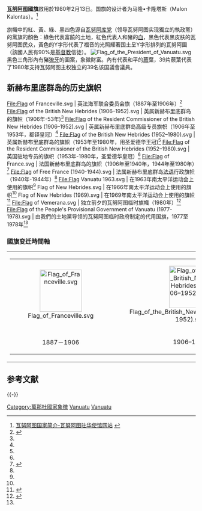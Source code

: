{{Infobox flag
|Name = 瓦努阿圖
|Article =

|Nickname = 
 
|Image = Flag of Vanuatu (official).svg
|Image_size = 250px
|Imagetext= Flag of Vanuatu
| Use = 111110
| Symbol = {{FIAV|111110}}
| Proportion = 19:36
| Adoption = 1980年2月13日
| Design = 
|Image2 = Flag of Vanuatu.svg
|Image_size2 = 250px
|Imagetext2= Flag of Vanuatu
| Use2 = 111110
| Symbol2 = {{FIAV|111110}}
| Proportion2 = 3:5
| Adoption2 = 1980年2月13日
| Design2 = 
}}
'''[[瓦努阿图|瓦努阿图]]國旗'''啟用於1980年2月13日。国旗的设计者为马隆•卡隆塔斯（Malon Kalontas）。<ref>[http://www.vanuatuembassy.org.cn/guo.asp 	瓦努阿图国家简介-瓦努阿图驻华使馆网站] {{webarchive|url=https://web.archive.org/web/20090307143734/http://www.vanuatuembassy.org.cn/guo.asp |date=2009-03-07 }}</ref>

旗幟中的紅、黃、綠、黑四色源自[[瓦努阿库党|瓦努阿库党]]（领导瓦努阿图实现獨立的執政黨）的黨旗的顏色：綠色代表富饒的土地，紅色代表人和豬的[[血|血]]，黑色代表黑皮肤的瓦努阿图民众，黃色的Y字形代表了福音的光照耀著国土呈Y字形排列的瓦努阿圖 （該國人民有90%是[[基督教|基督教]]信徒）。
[[File:Flag_of_the_President_of_Vanuatu.svg|thumb]]
黑色三角形內有豬[[獠牙|獠牙]]的圖案，象徵財富。內有代表和平的[[蕨|蕨]]葉，39片蕨葉代表了1980年支持瓦努阿图主权独立的39名该国議會議員。

==新赫布里底群岛的历史旗帜==
<gallery mode="traditional" widths="200px" heights="150px">
File:Flag of Franceville.svg | {{FIAV|historical}} 英法海军联合委员会旗（1887年至1906年）<ref name="FotW historical">{{Cite web |url=https://flagspot.net/flags/vu_nh.html |title=Historical Flags (Vanuatu) |work=[[Flags_of_the_World|Flags of the World]] |date=10 June 2011 |accessdate=2 August 2014 |archive-date=2017-09-19 |archive-url=https://web.archive.org/web/20170919183043/https://flagspot.net/flags/vu_nh.html |dead-url=no }}</ref>
File:Flag of the British New Hebrides (1906–1952).svg | {{FIAV|historical}} 英属新赫布里底群岛的旗帜（1906年-53年)<ref name="FotW historical"/>
File:Flag of the Resident Commissioner of the British New Hebrides (1906–1952).svg | {{FIAV|historical}} 英属新赫布里底群岛高级专员旗帜（1906年至1953年，都铎皇冠）<ref name="FotW historical"/>
File:Flag of the British New Hebrides (1952–1980).svg | {{FIAV|historical}} 英属新赫布里底群岛的旗帜（1953年至1980年，用圣爱德华王冠)<ref name="FotW historical"/>
File:Flag of the Resident Commissioner of the British New Hebrides (1952–1980).svg | {{FIAV|historical}} 英国驻地专员的旗帜（1953年-1980年，圣爱德华皇冠）<ref name="FotW historical"/>
File:Flag of France.svg | {{FIAV|historical}} 法国新赫布里底群岛的旗帜（1906年至1940年，1944年至1980年）<ref name="World Statesmen">{{Cite web |url=http://www.worldstatesmen.org/Vanuatu.html |title=Vanuatu |work=[[World_Statesmen|World Statesmen]] |date=10 June 2013 |accessdate=27 September 2016 |archive-date=2019-04-12 |archive-url=https://web.archive.org/web/20190412195815/http://worldstatesmen.org/Vanuatu.html |dead-url=no }}</ref>
File:Flag of Free France (1940-1944).svg | {{FIAV|historical}} 法属新赫布里底群岛[[法语|法语]]行政旗帜（1940年-1944年）<ref name="FotW historical"/>
File:Flag Vanuatu 1963.svg | {{FIAV|historical}} 在1963年南太平洋运动会上使用的旗帜<ref name="FotW historical"/>
Flag of New Hebrides.svg | {{FIAV|historical}} 在1966年南太平洋运动会上使用的旗帜<ref name="FotW historical"/>
Flag of New Hebrides (1969).svg | {{FIAV|historical}} 在1969年南太平洋运动会上使用的旗帜<ref>{{Cite web |url=https://www.alamy.com/stock-photo-postage-stamp-new-hebrides-condominium-1f-featuring-3rd-south-pacific-62836733.html |title=postage stamp New Hebrides Condominium 1F featuring 3rd South Pacific Games Port Moresby 1969 dated 1969 |access-date=2019-09-08 |archive-date=2018-09-09 |archive-url=https://web.archive.org/web/20180909082217/https://www.alamy.com/stock-photo-postage-stamp-new-hebrides-condominium-1f-featuring-3rd-south-pacific-62836733.html |dead-url=no }}</ref>
File:Flag of Vemerana.svg | 独立前夕的瓦努阿图临时旗幟（1980年）<ref name="FotW Vemerana">{{cite web |url=https://flagspot.net/flags/vu%7Dvemer.html |title=State of Vemerana (Vanuatu) |work=[[Flags_of_the_World|Flags of the World]] |date=14 February 2007 |accessdate=2 August 2014 |archive-date=2015-09-28 |archive-url=https://web.archive.org/web/20150928205519/https://flagspot.net/flags/vu%7Dvemer.html |dead-url=no }}</ref>
File:Flag of the People's Provisional Government of Vanuatu (1977-1978).svg | 由我們的土地黨导领的瓦努阿图临时政府制定的代用国旗，1977至1978年<ref name="World Statesmen"/>
</gallery>


===國旗变迁時間軸===
{| cellpadding="0" cellspacing="0" style="margin:auto; border:1px solid #ccc; background:#fff;"
|-
|
{| cellspacing=3 cellpadding=3 style="background:#fff;"
|-
| style="width:180px; text-align:center;" | [[File:Flag_of_Franceville.svg|112px]]
| style="width:180px; text-align:center;" | [[File:Flag_of_the_British_New_Hebrides_(1906–1952).svg|112px]]
| style="width:180px; text-align:center;" | [[File:Flag_of_the_British_New_Hebrides_(1952–1980).svg|112px]]
| style="width:180px; text-align:center;" | [[File:Flag_Vanuatu_1966.svg|112px]]
| style="width:180px; text-align:center;" | [[File:Flag_Vanuatu_1963.svg|112px]]
| style="width:180px; text-align:center;" | [[File:Flag_of_New_Hebrides.svg|112px]]
| style="width:180px; text-align:center;" | [[File:Flag_of_Vemerana.svg|112px]]
| style="width:180px; text-align:center;" | [[File:Flag_of_Vanuatu.svg|112px]]
|-
 |align=center | 1887－1906
| align=center | 1906–1952
| align=center | 1952–1980
| align=center | 1953–1966
| align=center | 1966–1980
| align=center | 1963–1980
| align=center | 1980
| align=center | 1980-至今
|}
|}

== 参考文献 ==
{{Reflist}}

{{-}}
{{大洋洲題目|旗帜}}

[[Category:萬那杜國家象徵|Category:萬那杜國家象徵]]
[[Category:国旗|Vanuatu]]
[[Category:1980年面世的旗幟|Vanuatu]]